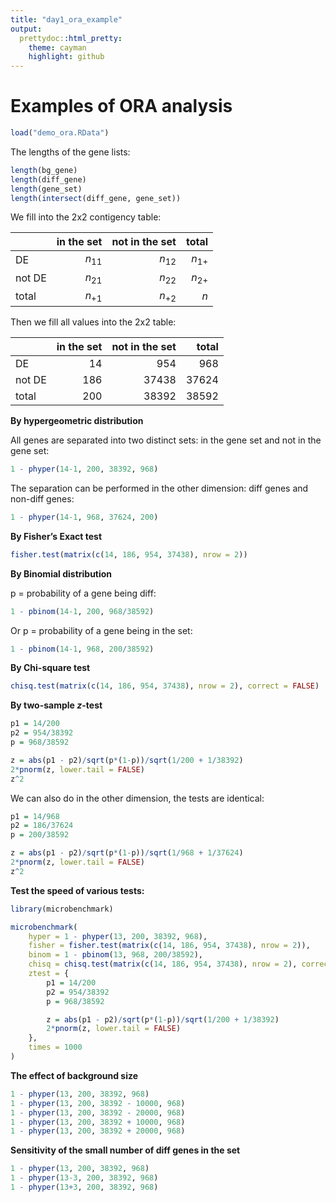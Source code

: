 ```yaml
---
title: "day1_ora_example"
output:
  prettydoc::html_pretty:
    theme: cayman
    highlight: github
---
```



# Examples of ORA analysis

```r
load("demo_ora.RData")
```

The lengths of the gene lists:

```r
length(bg_gene)
length(diff_gene)
length(gene_set)
length(intersect(diff_gene, gene_set))
```

We fill into the 2x2 contigency table:

|      | in the set | not in the set| total |
|------|------------:|---------------:|-------:|
|DE    |  $n_{11}$    |     $n_{12}$    |  $n_{1+}$ |
|not DE|  $n_{21}$    |     $n_{22}$    |  $n_{2+}$ |
|total |  $n_{+1}$    |     $n_{+2}$    |  $n$ |

<style>
.table {
width:400px;
}
</style>

Then we fill all values into the 2x2 table:

|      | in the set | not in the set| total |
|------|------------:|---------------:|-------:|
|DE    |  14    |     954   |  968 |
|not DE|  186    |     37438   |  37624 |
|total |  200    |     38392   |  38592 |


**By hypergeometric distribution**

All genes are separated into two distinct sets: in the gene set and not in the gene set:

```r
1 - phyper(14-1, 200, 38392, 968)
```

The separation can be performed in the other dimension: diff genes and non-diff genes:

```r
1 - phyper(14-1, 968, 37624, 200)
```

**By Fisher's Exact test**

```r
fisher.test(matrix(c(14, 186, 954, 37438), nrow = 2))
```

**By Binomial distribution**

p = probability of a gene being diff:

```r
1 - pbinom(14-1, 200, 968/38592)
```

Or p = probability of a gene being in the set:

```r
1 - pbinom(14-1, 968, 200/38592)
```

**By Chi-square test**

```r
chisq.test(matrix(c(14, 186, 954, 37438), nrow = 2), correct = FALSE)
```

**By two-sample _z_-test**

```r
p1 = 14/200
p2 = 954/38392
p = 968/38592

z = abs(p1 - p2)/sqrt(p*(1-p))/sqrt(1/200 + 1/38392)
2*pnorm(z, lower.tail = FALSE)
z^2
```

We can also do in the other dimension, the tests are identical:

```r
p1 = 14/968
p2 = 186/37624
p = 200/38592

z = abs(p1 - p2)/sqrt(p*(1-p))/sqrt(1/968 + 1/37624)
2*pnorm(z, lower.tail = FALSE)
z^2
```

**Test the speed of various tests:**

```r
library(microbenchmark)

microbenchmark(
	hyper = 1 - phyper(13, 200, 38392, 968),
	fisher = fisher.test(matrix(c(14, 186, 954, 37438), nrow = 2)),
	binom = 1 - pbinom(13, 968, 200/38592),
	chisq = chisq.test(matrix(c(14, 186, 954, 37438), nrow = 2), correct = FALSE),
	ztest = {
		p1 = 14/200
		p2 = 954/38392
		p = 968/38592

		z = abs(p1 - p2)/sqrt(p*(1-p))/sqrt(1/200 + 1/38392)
		2*pnorm(z, lower.tail = FALSE)
	},
	times = 1000
)
```

**The effect of background size**

```r
1 - phyper(13, 200, 38392, 968)
1 - phyper(13, 200, 38392 - 10000, 968)
1 - phyper(13, 200, 38392 - 20000, 968)
1 - phyper(13, 200, 38392 + 10000, 968)
1 - phyper(13, 200, 38392 + 20000, 968)
```

**Sensitivity of the small number of diff genes in the set**

```r
1 - phyper(13, 200, 38392, 968)
1 - phyper(13-3, 200, 38392, 968)
1 - phyper(13+3, 200, 38392, 968)
```
